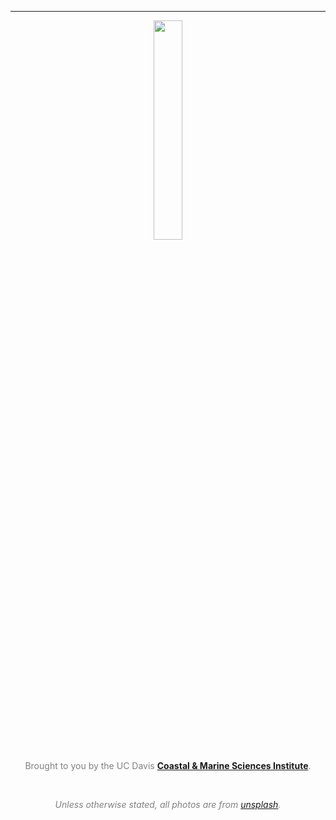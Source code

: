 <center>
<hr>
  <img src="photos/CMSI-FL-TwoLine_600px.png" style="width:30%">
  <br>
  <p style="color:Gray">Brought to you by the UC Davis **[Coastal & Marine Sciences Institute](https://marinescience.ucdavis.edu/)**.</p>
  <br> 
  <p style="color:Gray;font-size=8px">*Unless otherwise stated, all photos are from [unsplash](unsplash.com).*</p>
</center>